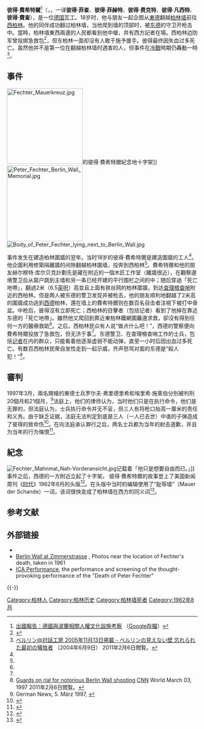 {{roughtranslation|time=2018-01-08T14:12:33+00:00}}
{{Infobox person
| name = 彼得·費希特爾
| image = Peter Fechter.jpg
| birth_date = {{Birth date|1944|01|14|df=yes}}
| birth_place = {{flagcountry|Nazi Germany}}[[柏林|柏林]]
| death_date = {{Death date and age|1962|08|17|1944|01|14|df=yes}}
| death_place = {{flagcountry|East Germany}}[[东柏林|东柏林]][[查理檢查哨|查理檢查哨]]<br>{{GER}}[[柏林圍牆|柏林圍牆]]
| death_cause = [[叛逃共和国|叛逃共和国]][[开枪射击令|开枪射击令]]
| body_discovered = [[柏林圍牆|柏林墙死亡地带]]<br />{{Coord|52.5078|13.3935|display=inline|region:DE-BE_type:landmark|name=Site of Devin Hernandez fatility}}
| party = 
| resting_place = 
| resting_place_coordinates = <!-- {{Coord|LAT|LONG|display=inline}} -->
| monuments = 彼得·費希特爾纪念碑
| residence = 
| known_for = 首位尝试跨越[[柏林墙|柏林墙]]之人<br>最年轻的一位死难者
}}
'''彼得·費希特爾'''<ref name="PDF report">[http://report.nat.gov.tw/ReportFront/report_download.jspx?sysId=C09901400&fileNo=001 出國報告：德國與波蘭相關人權文化設施考察] {{Wayback|url=http://report.nat.gov.tw/ReportFront/report_download.jspx?sysId=C09901400&fileNo=001 |date=20140819084851 }}（[https://webcache.googleusercontent.com/search?q=cache:1pwi2PctGWYJ:report.nat.gov.tw/ReportFront/report_download.jspx?sysId=C09901400&fileNo=001 Google存檔]{{Dead link}}）</ref>（{{lang-de|'''Peter Fechter'''}}，{{bd|1944年|1月16日|1962年|8月17日}}，一译'''彼得·菲查'''、'''彼得·菲赫特'''、'''彼得·费克特'''、'''彼得·凡西特'''、'''彼得·費查'''），是一位[[德国|德国]]瓦工。18岁时，他与朋友一起企图从[[東德|東德]]翻越[[柏林墙|柏林墙]]前往[[西柏林|西柏林]]。他的同伴成功翻过柏林墙，当他爬到墙的顶部时，被[[东德|东德]]的守卫开枪击中。當時，柏林墙東西兩邊的人民都看到他中槍，并有西方記者在場。西柏林边防军曾投掷急救包<ref name="bjwyw">{{cite web |language = zh-hans |url = http://www.artsbj.com/Html/paimai/shijian_2519_491.html |title = 德国柏林墙：自由与民主 |publisher = 北京文艺网 |date = 2009-11-13 |accessdate = 2010-05-25 |archive-url = https://web.archive.org/web/20110119043303/http://www.artsbj.com/Html/paimai/shijian_2519_491.html |archive-date = 2011-01-19 |dead-url = yes }}</ref>，但东柏林一面却沒有人敢于施予援手。彼得最终因失血过多死亡。虽然他并不是第一位在翻越柏林墙时遇害的人，但事件在[[冷戰|冷戰]]時期仍轟動一時<ref name="#1">[http://www.taiwakobo.de/serie/mauer/litfin/litfin.htm ベルリン@対話工房 2005年11月13日掲載 - ベルリンの見えない壁 忘れられた最初の犠牲者] {{Wayback|url=http://www.taiwakobo.de/serie/mauer/litfin/litfin.htm |date=20160304110954 }}（2004年6月9日） 2011年2月6日閲覧。</ref>。

== 事件 ==
[[File:Fechter_Mauerkreuz.jpg|200px]]的彼得·費希特爾紀念地十字架]]
[[File:Peter_Fechter_Berlin_Wall_Memorial.jpg|200px]]
[[File:Body_of_Peter_Fechter_lying_next_to_Berlin_Wall.jpg|thumb]]

事件发生在建造柏林圍牆的翌年。当时18岁的彼得·費希特爾是建造圍牆的工人<ref name="PDF report" />。他企圖利用修築隔離牆的间隙翻越柏林圍墙，投奔到西柏林<ref name="PDF report" />。費希特爾和他的朋友赫尔穆特·库尔贝克計劃先是藏在{{le|齐默尔街|Zimmer Straße}}附近的一個木匠工作室（離牆很近），在觀察邊境警卫后从窗户跳到主墙和另一条已经开建的平行围栏之间的{{le|死亡地帶|death-strip}}中；随后穿過「死亡地帶」，翻過2米（6.5[[英呎|英呎]]）高並且上面有铁丝网的柏林圍牆，到达[[查理檢查哨|查理檢查哨]]附近的西柏林。但是两人被东德的警卫发现并被枪击，他的朋友顺利地翻越了2米高的圍牆成功逃到[[西德|西德]]柏林，還在墙上的費希特爾则在数百名目击者注視下被打中骨盆。中枪后，彼得沒有立即死亡；西柏林的目擊者（包括记者）看到了他掉在靠近东德的「死亡地帶」。雖然他又爬回到靠近東柏林鐵網圍籬邊求救，卻沒有得到任何一方的醫療救助<ref name="PDF report" />。之后，西柏林民众有人说“做点什么吧！”，西德的警察便向費希特爾投放了急救包，但无济于事<ref name="#1"/>。东德警卫、在查理檢查哨工作的士兵，包括[[记者|记者]]在内的群众，只能看着他逐渐虚弱不能动弹，直至一小时后因出血过多死亡。有数百西柏林民衆自发性走到一起示威，齐声怒骂对面的东德是“殺人犯！”<ref name="cnn">[http://articles.cnn.com/1997-03-03/world/9703_03_briefs_wall.death_1_berlin-wall-manslaughter-charges-guards?_s=PM:WORLD Guards on rial for notorious Berlin Wall shooting]{{dead link|date=2018年2月 |bot=InternetArchiveBot |fix-attempted=yes }} [[CNN|CNN]] World March 03, 1997 2011年2月6日閲覧。{{En icon}}</ref>。

== 審判 ==
1997年3月，兩名開槍的東德士兵罗尔夫·弗里德里希和埃里希·施莱伯分別被判刑20個月和21個月，<ref>German News, 5. März 1997, {{cite web |url=http://www.germnews.de/gn/1997/03/05 |title=存档副本 |accessdate=2011-06-17 |deadurl=yes |archiveurl=https://web.archive.org/web/20070927071945/http://www.germnews.de/gn/1997/03/05 |archivedate=2007-09-27 }}</ref>法庭上，他们的律师认为，当时他们只是在执行命令，他们是无罪的，但法庭认为，士兵执行命令并无不妥，但三人有将枪口抬高一厘米的责任和义务。由于缺乏证据，法庭无法判定到底是三人（一人已去世）中谁的子弹造成了彼得的致命伤<ref>{{cite news|last1=Reports|first1=From Times Wire|title=2 Convicted in 1962 Berlin Wall Slaying|url=http://articles.latimes.com/1997-03-06/news/mn-35398_1_berlin-wall|work=Los Angeles Times|date=6 March 1997|accessdate=2020-06-10|archive-date=2017-03-12|archive-url=https://web.archive.org/web/20170312033930/http://articles.latimes.com/1997-03-06/news/mn-35398_1_berlin-wall}}</ref>。在向法庭承认罪行之后，两名士兵都为当年的射击道歉，并且为当年的行为悔恨<ref>{{cite news|title=Former East Germans Apologize For Killing Boy|url=http://articles.orlandosentinel.com/1997-03-04/news/9703031160_1_fechter-bled-germans|work=tribunedigital-orlandosentinel|language=en|accessdate=2020-06-10|archive-date=2017-08-22|archive-url=https://web.archive.org/web/20170822055329/http://articles.orlandosentinel.com/1997-03-04/news/9703031160_1_fechter-bled-germans}}</ref>。
== 紀念 ==
[[File:Fechter_Mahnmal_Nah-Vorderansicht.jpg|alt=彼得·費希特爾的纪念碑]]记载着「他只是想要自由而已。」]]
事件之后，西德的一方附近立起了十字架。
彼得·費希特爾的故事登上了美国新闻周刊《[[時代雜誌|时代]]》1962年8月的头版<ref>{{Cite web |url=http://www.time.com/time/magazine/article/0,9171,938872,00.html |title=time.com |access-date=2020-06-10 |archive-date=2013-08-23 |archive-url=https://web.archive.org/web/20130823191526/http://www.time.com/time/magazine/article/0,9171,938872,00.html |dead-url=no }}</ref>。在头版中当时的编辑使用了“耻辱墙”（Mauer der Schande）一词，该词很快变成了柏林墙在西方的同义词<ref>{{Cite web |url=http://www.time.com/time/magazine/article/0,9171,959086,00.html |title=time.com |access-date=2020-06-10 |archive-date=2013-08-25 |archive-url=https://web.archive.org/web/20130825012255/http://www.time.com/time/magazine/article/0,9171,959086,00.html |dead-url=no }}</ref>。

== 参考文献 ==
{{Reflist|2}}

== 外部链接 ==
{{Commonscat|Peter Fechter}}
* {{Cite web |url=http://www.jimwhiting.com/excerpts/bernstein.php/ |title=The Wall Comes Tumbling Down, excerpt from a biography of [[伦纳德·伯恩斯坦|伦纳德·伯恩斯坦]] |access-date=2011-06-17 |archive-url=https://web.archive.org/web/20080605060032/http://www.jimwhiting.com/excerpts/bernstein.php/ |archive-date=2008-06-05 |dead-url=yes }}
* [http://www.dailysoft.com/berlinwall/photographs/berlinwall-1961/berlinwall-1961_013.htm Berlin Wall at Zimmerstrasse] {{Wayback|url=http://www.dailysoft.com/berlinwall/photographs/berlinwall-1961/berlinwall-1961_013.htm |date=20210618085343 }}, Photos near the location of Fechter's death, taken in 1961
* [https://web.archive.org/web/20110722202522/http://www.ica.org.uk/The%20Death%20of%20Peter%20Fechter%20film%20and%20discussion+15042.twl ICA Performance], the performance and screening of the thought-provoking performance of the "Death of Peter Fechter"

{{-}}
{{柏林墙}}
{{Authority control}}
{{DEFAULTSORT:Fechter, Peter}}
[[Category:柏林人|Category:柏林人]]
[[Category:柏林历史|Category:柏林历史]]
[[Category:柏林墙死者|Category:柏林墙死者]]
[[Category:1962年8月|Category:1962年8月]]